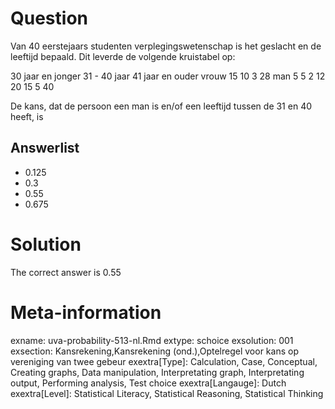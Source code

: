 Question
========

Van 40 eerstejaars studenten verplegingswetenschap is het geslacht en de leeftijd bepaald. Dit leverde de volgende kruistabel op:

30 jaar en jonger 31 - 40 jaar 41 jaar en ouder
vrouw 15 10 3 28
man 5 5 2 12
20 15 5 40

De kans, dat de persoon een man is en/of een leeftijd tussen de 31 en 40 heeft, is 

Answerlist
----------
* 0.125
* 0.3
* 0.55
* 0.675

Solution
========

The correct answer is  0.55 

Meta-information
================
exname: uva-probability-513-nl.Rmd 
extype: schoice 
exsolution: 001 
exsection: Kansrekening,Kansrekening (ond.),Optelregel voor kans op vereniging van twee gebeur 
exextra[Type]: Calculation, Case, Conceptual, Creating graphs, Data manipulation, Interpretating graph, Interpretating output, Performing analysis, Test choice 
exextra[Langauge]: Dutch 
exextra[Level]: Statistical Literacy, Statistical Reasoning, Statistical Thinking 
